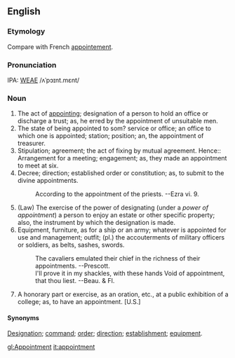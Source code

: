 ==English==
===Etymology===
Compare with French [[appointement]].

===Pronunciation===
IPA: [[WEAE]] /ʌˈpɔɪnt.mɛnt/

===Noun===
# The act of [[appointing]]; designation of a person to hold an office or discharge a trust; as, he erred by the  appointment of unsuitable men.
# The state of being appointed to som? service or office; an office to which one is appointed; station; position; an, the appointment of treasurer.
# Stipulation; agreement; the act of fixing by mutual agreement. Hence:: Arrangement for a meeting; engagement; as, they made an appointment to meet at six.
# Decree; direction; established order or constitution; as, to submit to the divine appointments.
#:    According to the appointment of the priests. --Ezra vi. 9.
# (Law) The exercise of the power of designating (under a ''power of appointment'') a person to enjoy an estate or other specific property; also, the instrument by which the designation is made.
# Equipment, furniture, as for a ship or an army; whatever is appointed for use and management; outfit; (pl.) the accouterments of military officers or soldiers, as belts, sashes, swords.
#:    The cavaliers emulated their chief in the richness of their appointments. --Prescott.
#:    I'll prove it in my shackles, with these hands Void of appointment, that thou liest. --Beau. & Fl.
# A honorary part or exercise, as an oration, etc., at a public exhibition of a college; as, to have an appointment. [U.S.]

====Synonyms====
[[Designation]]; [[command]]; [[order]]; [[direction]]; [[establishment]]; [[equipment]].

<!-- material copied from Webster's Revised Unabridged Dictionary (1913) -->

[[gl:Appointment]]
[[it:appointment]]